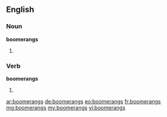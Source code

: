 ==English==

===Noun===
'''boomerangs'''

# {{plural of|boomerang}}

===Verb===
'''boomerangs'''

# {{third-person singular of|boomerang}}

[[ar:boomerangs]]
[[de:boomerangs]]
[[eo:boomerangs]]
[[fr:boomerangs]]
[[mg:boomerangs]]
[[my:boomerangs]]
[[vi:boomerangs]]